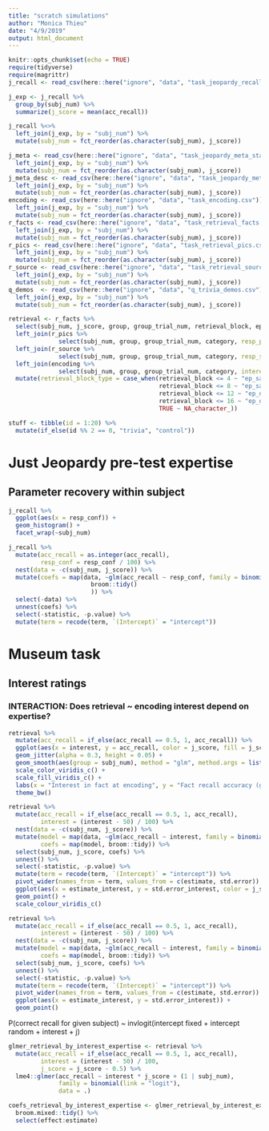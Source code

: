 ```yaml
---
title: "scratch simulations"
author: "Monica Thieu"
date: "4/9/2019"
output: html_document
---
```


```r
knitr::opts_chunk$set(echo = TRUE)
require(tidyverse)
require(magrittr)
j_recall <- read_csv(here::here("ignore", "data", "task_jeopardy_recall.csv"))

j_exp <- j_recall %>% 
  group_by(subj_num) %>% 
  summarize(j_score = mean(acc_recall))

j_recall %<>%
  left_join(j_exp, by = "subj_num") %>% 
  mutate(subj_num = fct_reorder(as.character(subj_num), j_score))

j_meta <- read_csv(here::here("ignore", "data", "task_jeopardy_meta_states.csv")) %>% 
  left_join(j_exp, by = "subj_num") %>% 
  mutate(subj_num = fct_reorder(as.character(subj_num), j_score))
j_meta_desc <- read_csv(here::here("ignore", "data", "task_jeopardy_meta_descriptions.csv")) %>% 
  left_join(j_exp, by = "subj_num") %>% 
  mutate(subj_num = fct_reorder(as.character(subj_num), j_score))
encoding <- read_csv(here::here("ignore", "data", "task_encoding.csv")) %>% 
  left_join(j_exp, by = "subj_num") %>% 
  mutate(subj_num = fct_reorder(as.character(subj_num), j_score))
r_facts <- read_csv(here::here("ignore", "data", "task_retrieval_facts.csv")) %>% 
  left_join(j_exp, by = "subj_num") %>% 
  mutate(subj_num = fct_reorder(as.character(subj_num), j_score))
r_pics <- read_csv(here::here("ignore", "data", "task_retrieval_pics.csv")) %>% 
  left_join(j_exp, by = "subj_num") %>% 
  mutate(subj_num = fct_reorder(as.character(subj_num), j_score))
r_source <- read_csv(here::here("ignore", "data", "task_retrieval_source.csv")) %>% 
  left_join(j_exp, by = "subj_num") %>% 
  mutate(subj_num = fct_reorder(as.character(subj_num), j_score))
q_demos  <- read_csv(here::here("ignore", "data", "q_trivia_demos.csv")) %>% 
  left_join(j_exp, by = "subj_num") %>% 
  mutate(subj_num = fct_reorder(as.character(subj_num), j_score))

retrieval <- r_facts %>%
  select(subj_num, j_score, group, group_trial_num, retrieval_block, ep_is_same, sem_is_same, retrieval_trial_num, category, acc_recall, rt_start_recall = rt_start, rt_end_recall = rt_end) %>% 
  left_join(r_pics %>% 
              select(subj_num, group, group_trial_num, category, resp_pic = resp, rt_pic = rt)) %>% 
  left_join(r_source %>%
              select(subj_num, group, group_trial_num, category, resp_source = resp, rt_source = rt)) %>%
  left_join(encoding %>% 
              select(subj_num, group, group_trial_num, category, interest = resp)) %>% 
  mutate(retrieval_block_type = case_when(retrieval_block <= 4 ~ "ep_same_sem_same",
                                          retrieval_block <= 8 ~ "ep_same_sem_diff",
                                          retrieval_block <= 12 ~ "ep_diff_sem_same",
                                          retrieval_block <= 16 ~ "ep_diff_sem_diff",
                                          TRUE ~ NA_character_))
```

```r
stuff <- tibble(id = 1:20) %>%
  mutate(if_else(id %% 2 == 0, "trivia", "control"))
```

# Just Jeopardy pre-test expertise

## Parameter recovery within subject

```r
j_recall %>% 
  ggplot(aes(x = resp_conf)) +
  geom_histogram() +
  facet_wrap(~subj_num)
```


```r
j_recall %>% 
  mutate(acc_recall = as.integer(acc_recall),
         resp_conf = resp_conf / 100) %>% 
  nest(data = -c(subj_num, j_score)) %>% 
  mutate(coefs = map(data, ~glm(acc_recall ~ resp_conf, family = binomial(link = "logit"), data = .) %>% 
                       broom::tidy()
                       )) %>% 
  select(-data) %>% 
  unnest(coefs) %>% 
  select(-statistic, -p.value) %>% 
  mutate(term = recode(term, `(Intercept)` = "intercept"))
```


# Museum task

## Interest ratings

### INTERACTION: Does retrieval ~ encoding interest depend on expertise?

```r
retrieval %>% 
  mutate(acc_recall = if_else(acc_recall == 0.5, 1, acc_recall)) %>%
  ggplot(aes(x = interest, y = acc_recall, color = j_score, fill = j_score)) + 
  geom_jitter(alpha = 0.3, height = 0.05) + 
  geom_smooth(aes(group = subj_num), method = "glm", method.args = list(family = "binomial"), alpha = 0.05) + 
  scale_color_viridis_c() +
  scale_fill_viridis_c() +
  labs(x = "Interest in fact at encoding", y = "Fact recall accuracy (generous)") +
  theme_bw()
```

```r
retrieval %>% 
  mutate(acc_recall = if_else(acc_recall == 0.5, 1, acc_recall),
         interest = (interest - 50) / 100) %>% 
  nest(data = -c(subj_num, j_score)) %>% 
  mutate(model = map(data, ~glm(acc_recall ~ interest, family = binomial(link = "logit"), data = .)),
         coefs = map(model, broom::tidy)) %>% 
  select(subj_num, j_score, coefs) %>% 
  unnest() %>% 
  select(-statistic, -p.value) %>% 
  mutate(term = recode(term, `(Intercept)` = "intercept")) %>% 
  pivot_wider(names_from = term, values_from = c(estimate, std.error)) %>% 
  ggplot(aes(x = estimate_interest, y = std.error_interest, color = j_score)) +
  geom_point() +
  scale_colour_viridis_c()
```

```r
retrieval %>% 
  mutate(acc_recall = if_else(acc_recall == 0.5, 1, acc_recall),
         interest = (interest - 50) / 100) %>% 
  nest(data = -c(subj_num, j_score)) %>% 
  mutate(model = map(data, ~glm(acc_recall ~ interest, family = binomial(link = "logit"), data = .)),
         coefs = map(model, broom::tidy)) %>% 
  select(subj_num, j_score, coefs) %>% 
  unnest() %>% 
  select(-statistic, -p.value) %>% 
  mutate(term = recode(term, `(Intercept)` = "intercept")) %>% 
  pivot_wider(names_from = term, values_from = c(estimate, std.error)) %>% 
  ggplot(aes(x = estimate_interest, y = std.error_interest)) +
  geom_point()
```

P(correct recall for given subject) ~ invlogit(intercept fixed + intercept random + interest + j)

```r
glmer_retrieval_by_interest_expertise <- retrieval %>% 
  mutate(acc_recall = if_else(acc_recall == 0.5, 1, acc_recall),
         interest = (interest - 50) / 100,
         j_score = j_score - 0.5) %>% 
  lme4::glmer(acc_recall ~ interest * j_score + (1 | subj_num),
              family = binomial(link = "logit"),
              data = .)

coefs_retrieval_by_interest_expertise <- glmer_retrieval_by_interest_expertise %>%
  broom.mixed::tidy() %>%
  select(effect:estimate)
```

```r

```

### 
